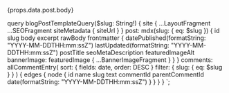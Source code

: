
<MDXRenderer>{props.data.post.body}</MDXRenderer>

  query blogPostTemplateQuery($slug: String!) {
    site {
      ...LayoutFragment
      ...SEOFragment
      siteMetadata {
        siteUrl
      }
    }
    post: mdx(slug: { eq: $slug }) {
      id
      slug
      body
      excerpt
      rawBody
      frontmatter {
        datePublished(formatString: "YYYY-MM-DDTHH:mm:ssZ")
        lastUpdated(formatString: "YYYY-MM-DDTHH:mm:ssZ")
        postTitle
        seoMetaDescription
        featuredImageAlt
        bannerImage: featuredImage {
          ...BannerImageFragment
        }
      }
    }
    comments: allCommentEntry(
      sort: { fields: date, order: DESC }
      filter: { slug: { eq: $slug } }
    ) {
      edges {
        node {
          id
          name
          slug
          text
          commentId
          parentCommentId
          date(formatString: "YYYY-MM-DDTHH:mm:ssZ")
        }
      }
    }
  }
`;
